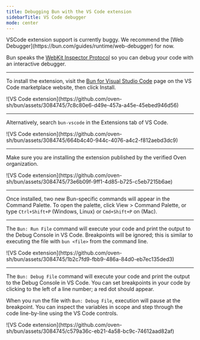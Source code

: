 ```yaml
---
title: Debugging Bun with the VS Code extension
sidebarTitle: VS Code debugger
mode: center
---
```


<Note>
	VSCode extension support is currently buggy. We recommend the [Web
	Debugger](https://bun.com/guides/runtime/web-debugger) for now.
</Note>

Bun speaks the [WebKit Inspector Protocol](https://github.com/oven-sh/bun/blob/main/packages/bun-inspector-protocol/src/protocol/jsc/index.d.ts) so you can debug your code with an interactive debugger.

---

To install the extension, visit the [Bun for Visual Studio Code](https://marketplace.visualstudio.com/items?itemName=oven.bun-vscode) page on the VS Code marketplace website, then click Install.

<Frame>
	![VS Code
	extension](https://github.com/oven-sh/bun/assets/3084745/7c8c80e6-d49e-457a-a45e-45ebed946d56)
</Frame>

---

Alternatively, search `bun-vscode` in the Extensions tab of VS Code.

<Frame>
	![VS Code
	extension](https://github.com/oven-sh/bun/assets/3084745/664b4c40-944c-4076-a4c2-f812aebd3dc9)
</Frame>

---

Make sure you are installing the extension published by the verified Oven organization.

<Frame>
	![VS Code
	extension](https://github.com/oven-sh/bun/assets/3084745/73e6b09f-9ff1-4d85-b725-c5eb7215b6ae)
</Frame>

---

Once installed, two new Bun-specific commands will appear in the Command Palette. To open the palette, click View > Command Palette, or type `Ctrl+Shift+P` (Windows, Linux) or `Cmd+Shift+P` on (Mac).

---

The `Bun: Run File` command will execute your code and print the output to the Debug Console in VS Code. Breakpoints will be ignored; this is similar to executing the file with `bun <file>` from the command line.

<Frame>
	![VS Code
	extension](https://github.com/oven-sh/bun/assets/3084745/1b2c7fd9-fbb9-486a-84d0-eb7ec135ded3)
</Frame>

---

The `Bun: Debug File` command will execute your code and print the output to the Debug Console in VS Code. You can set breakpoints in your code by clicking to the left of a line number; a red dot should appear.

When you run the file with `Bun: Debug File`, execution will pause at the breakpoint. You can inspect the variables in scope and step through the code line-by-line using the VS Code controls.

<Frame>
	![VS Code
	extension](https://github.com/oven-sh/bun/assets/3084745/c579a36c-eb21-4a58-bc9c-74612aad82af)
</Frame>
